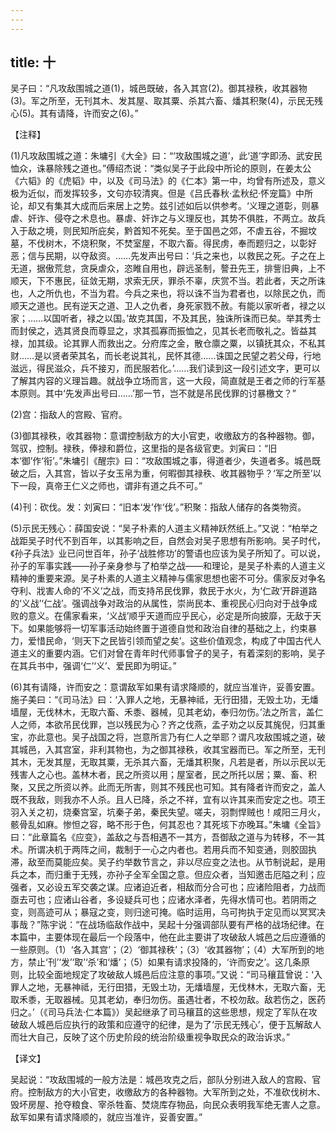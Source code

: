 ```yaml
---
---
---
```

title: 十
---



吴子曰：“凡攻敌围城之道(1)，城邑既破，各入其宫(2)。御其禄秩，收其器物(3)。军之所至，无刊其木、发其屋、取其粟、杀其六畜、燔其积聚(4)，示民无残心(5)。其有请降，许而安之(6)。”

【注释】

(1)凡攻敌围城之道：朱墉引《大全》曰：“‘攻敌围城之道’，此‘道’字即汤、武安民恤众，诛暴除残之道也。”傅绍杰说：“类似吴子于此段中所论的原则，在姜太公《六韬》的《虎韬》中，以及《司马法》的《仁本》第一中，均曾有所述及，意义极为近似，而发挥较多，文句亦较清爽。但是《吕氏春秋·孟秋纪·怀宠篇》中所论，却又有集其大成而后来居上之势。兹引述如后以供参考。‘义理之道彰，则暴虐、奸诈、侵夺之术息也。暴虐、奸诈之与义理反也，其势不俱胜，不两立。故兵入于敌之境，则民知所庇矣，黔首知不死矣。至于国邑之郊，不虐五谷，不掘坟墓，不伐树木，不烧积聚，不焚室屋，不取六畜。得民虏，奉而题归之，以彰好恶；信与民期，以夺敌资。……先发声出号曰：‘兵之来也，以救民之死。子之在上无道，据傲荒怠，贪戾虐众，恣睢自用也，辟远圣制，謷丑先王，排訾旧典，上不顺天，下不惠民，征敛无期，求索无厌，罪杀不辜，庆赏不当。若此者，天之所诛也，人之所仇也，不当为君。今兵之来也，将以诛不当为君者也，以除民之仇，而顺天之道也。民有逆天之道、卫人之仇者，身死家戮不赦。有能以家听者，禄之以家；……以国听者，禄之以国。’故克其国，不及其民，独诛所诛而已矣。举其秀士而封侯之，选其贤良而尊显之，求其孤寡而振恤之，见其长老而敬礼之。皆益其禄，加其级。论其罪人而救出之。分府库之金，散仓廪之粟，以镇抚其众，不私其财……是以贤者荣其名，而长老说其礼，民怀其德……诛国之民望之若父母，行地滋远，得民滋众，兵不接刃，而民服若化。’……我们读到这一段引述文字，更可以了解其内容的义理旨趣。就战争立场而言，这一大段，简直就是王者之师的行军基本原则。其中‘先发声出号曰……’那一节，岂不就是吊民伐罪的讨暴檄文？”

(2)宫：指敌人的宫殿、官府。

(3)御其禄秩，收其器物：意谓控制敌方的大小官吏，收缴敌方的各种器物。御，驾驭，控制。禄秩，俸禄和爵位，这里指的是各级官吏。刘寅曰：“旧本‘御’作‘衔’。”朱墉引《醒宗》曰：“攻敌围城之事，得道者少，失道者多。城邑既破之后，入其宫，皆以子女玉帛为重，何暇御其禄秩、收其器物乎？‘军之所至’以下一段，真帝王仁义之师也，谓非有道之兵不可。”

(4)刊：砍伐。发：刘寅曰：“旧本‘发’作‘伐’。”积聚：指敌人储存的各类物资。

(5)示民无残心：薛国安说：“吴子朴素的人道主义精神跃然纸上。”又说：“柏举之战距吴子时代不到百年，以其影响之巨，自然会对吴子思想有所影响。吴子时代，《孙子兵法》业已问世百年，孙子‘战胜修功’的警语也应该为吴子所知了。可以说，孙子的军事实践——孙子亲身参与了柏举之战——和理论，是吴子朴素的人道主义精神的重要来源。吴子朴素的人道主义精神与儒家思想也密不可分。儒家反对争名夺利、戕害人命的‘不义’之战，而支持吊民伐罪，救民于水火，为‘仁政’开辟道路的‘义战’‘仁战’。强调战争对政治的从属性，崇尚民本、重视民心归向对于战争成败的意义。在儒家看来，‘义战’顺乎天道而应乎民心，必定是所向披靡，无敌于天下。如果能够将一切军事活动始终置于道德自觉和政治自律的基础之上，约束暴力，爱惜民命，‘则天下之民皆引领而望之矣’。这些价值观念，构成了中国古代人道主义的重要内涵。它们对曾在青年时代师事曾子的吴子，有着深刻的影响，吴子在其兵书中，强调‘仁’‘义’、爱民即为明证。”

(6)其有请降，许而安之：意谓敌军如果有请求降顺的，就应当准许，妥善安置。施子美曰：“《司马法》曰：‘入罪人之地，无暴神祗，无行田猎，无毁土功，无燔墙屋，无伐林木，无取六畜、禾黍、器械，见其老幼，奉归勿伤。’法之所言，盖仁人之师，本欲吊民伐罪，岂以残民为心？齐之伐燕，孟子劝之以反其旄倪，归其重宝，亦此意也。吴子战国之将，岂意所言乃有仁人之举耶？谓凡攻敌围城之道，破其城邑，入其宫室，非利其物也，为之御其禄秩，收其宝器而已。军之所至，无刊其木，无发其屋，无取其粟，无杀其六畜，无燔其积聚，凡若是者，所以示民以无残害人之心也。盖林木者，民之所资以用；屋室者，民之所托以居；粟、畜、积聚，又民之所资以养。此而无所害，则其不残民也可知。其有降者许而安之，盖人既不我敌，则我亦不人杀。且人已降，杀之不祥，宜有以许其来而安定之也。项王羽入关之初，烧秦宫室，坑秦子弟，秦民失望。嗟夫，羽剽悍贼也！咸阳三月火，骸骨乱如麻。惨怛之容，略不形于色，何其忍也？其死垓下亦晚耳。”朱墉《全旨》曰：“此章篇名《应变》，盖敌之与吾相遇不一其方，吾御敌之道与为转移，不一其术。所谓决机于两阵之间，裁制于一心之内者也。若用兵而不知变通，则胶固执滞，敌至而莫能应矣。吴子约举数节言之，非以尽应变之法也。从节制说起，是用兵之本，而归重于无残，亦孙子全军全国之意。但应众者，当知邀击厄隘之利；应强者，又必设五军交袭之谋。应诸迫近者，相敌而分合可也；应诸险阻者，力战而亟去可也；应诸山谷者，多设疑兵可也；应诸水泽者，先得水情可也。若阴雨之变，则高迹可从；暴寇之变，则归途可掩。临时运用，乌可拘执于定见而以冥冥决事哉？”陈宇说：“在战场临敌作战中，吴起十分强调部队要有严格的战场纪律。在本篇中，主要体现在最后一个段落中，他在此主要讲了攻破敌人城邑之后应遵循的一些原则。（1）‘各入其宫’；（2）‘御其禄秩’；（3）‘收其器物’；（4）大军所到的地方，禁止‘刊’‘发’‘取’‘杀’和‘燔’；（5）如果有请求投降的，‘许而安之’。这几条原则，比较全面地规定了攻破敌人城邑后应注意的事项。”又说：“司马穰苴曾说：‘入罪人之地，无暴神祗，无行田猎，无毁土功，无燔墙屋，无伐林木，无取六畜，无取禾黍，无取器械。见其老幼，奉归勿伤。虽遇壮者，不校勿敌。敌若伤之，医药归之。’（《司马兵法·仁本篇》）吴起继承了司马穰苴的这些思想，规定了军队在攻破敌人城邑后应执行的政策和应遵守的纪律，是为了‘示民无残心’，便于瓦解敌人而壮大自己，反映了这个历史阶段的统治阶级重视争取民众的政治诉求。”

【译文】

吴起说：“攻敌围城的一般方法是：城邑攻克之后，部队分别进入敌人的宫殿、官府。控制敌方的大小官吏，收缴敌方的各种器物。大军所到之处，不准砍伐树木、毁坏房屋、抢夺粮食、宰杀牲畜、焚烧库存物品，向民众表明我军绝无害人之意。敌军如果有请求降顺的，就应当准许，妥善安置。”